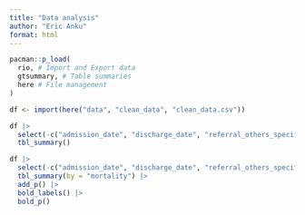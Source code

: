 ```yaml
---
title: "Data analysis"
author: "Eric Anku"
format: html
---
```


```r
pacman::p_load(
  rio, # Import and Export data
  gtsummary, # Table summaries
  here # File management
)
```

```r
df <- import(here("data", "clean_data", "clean_data.csv"))
```

```r
df |>
  select(-c("admission_date", "discharge_date", "referral_others_specify", "diagnosis")) |>
  tbl_summary()
```

```r
df |>
  select(-c("admission_date", "discharge_date", "referral_others_specify", "diagnosis")) |>
  tbl_summary(by = "mortality") |>
  add_p() |>
  bold_labels() |>
  bold_p()
```


